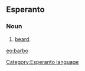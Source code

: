 ==Esperanto==
===Noun===
# [[beard]].

[[eo:barbo]]
[[Category:Esperanto language]]
{{Universala Vortaro}}